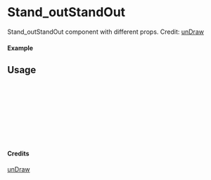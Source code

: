 
<Meta of={Stand_outStandOut} title="unDraw/Stand_outStandOut" />

# Stand_outStandOut

Stand_outStandOut component with different props.
Credit: [unDraw](https://undraw.co/illustrations)

#### Example

<Canvas of={Stand_outStandOut.Primary} />

## Usage

```ts
import { Stand_outStandOut } from "yadl-ui";

const Example = () => {
  return (
      <Stand_outStandOut />
  );
};

export default Example;
```

#### Credits
[unDraw](https://undraw.co/illustrations)
